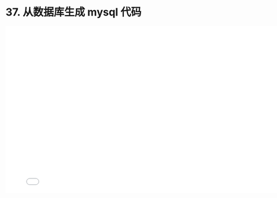 # 37. 从数据库生成 mysql 代码

<iframe src="//player.bilibili.com/player.html?bvid=BV1694y1Q7w5&page=1"
    width="800"
    height="450"
    frameborder="0"
    allowfullscreen
    scrolling="no"
    border="0"
    framespacing="0"
    allowfullscreen="true">
</iframe>
